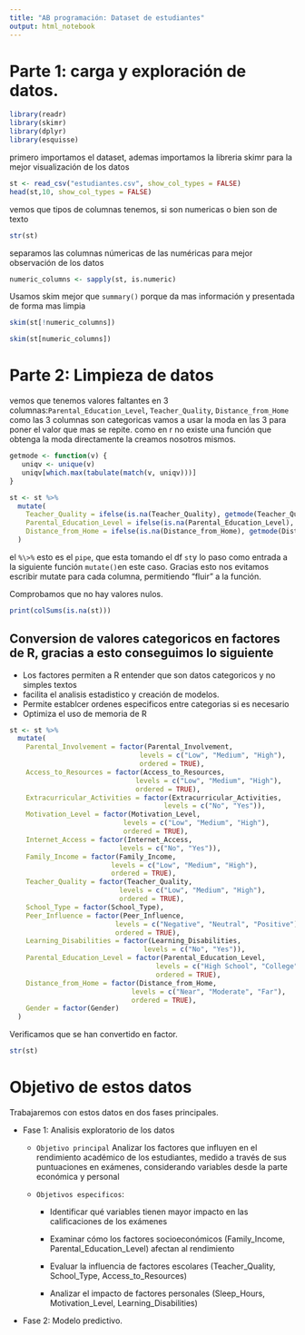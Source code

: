 ```yaml
---
title: "AB programación: Dataset de estudiantes"
output: html_notebook
---
```


# Parte 1: carga y exploración de datos.

```r
library(readr)
library(skimr)
library(dplyr)
library(esquisse)

```

primero importamos el dataset, ademas importamos la libreria skimr para la mejor visualización de los datos

```r
st <- read_csv("estudiantes.csv", show_col_types = FALSE)
head(st,10, show_col_types = FALSE)
```

vemos que tipos de columnas tenemos, si son numericas o bien son de texto

```r
str(st)
```

separamos las columnas númericas de las numéricas para mejor observación de los datos

```r
numeric_columns <- sapply(st, is.numeric)
```

Usamos skim mejor que `summary()` porque da mas información y presentada de forma mas limpia

```r
skim(st[!numeric_columns])
```

```r
skim(st[numeric_columns])
```

# Parte 2: Limpieza de datos

vemos que tenemos valores faltantes en 3 columnas:`Parental_Education_Level`, `Teacher_Quality`, `Distance_from_Home`\
como las 3 columnas son categoricas vamos a usar la moda en las 3 para poner el valor que mas se repite. como en r no existe una función que obtenga la moda directamente la creamos nosotros mismos.

```r
getmode <- function(v) {
   uniqv <- unique(v)                     
   uniqv[which.max(tabulate(match(v, uniqv)))]
}
```

```r
st <- st %>%
  mutate(
    Teacher_Quality = ifelse(is.na(Teacher_Quality), getmode(Teacher_Quality), Teacher_Quality), #si es NA (TRUE) salta `getmode(columna)`,si es False no cambia nada
    Parental_Education_Level = ifelse(is.na(Parental_Education_Level), getmode(Parental_Education_Level), Parental_Education_Level),
    Distance_from_Home = ifelse(is.na(Distance_from_Home), getmode(Distance_from_Home), Distance_from_Home)
  )

```

el `%\>%` esto es el `pipe`, que esta tomando el df `st`y lo paso como entrada a la siguiente función `mutate()`en este caso. Gracias esto nos evitamos escribir mutate para cada columna, permitiendo "fluir" a la función.

Comprobamos que no hay valores nulos.

```r
print(colSums(is.na(st)))
```

## Conversion de valores categoricos en factores de R, gracias a esto conseguimos lo siguiente

-   Los factores permiten a R entender que son datos categoricos y no simples textos\
-   facilita el analisis estadistico y creación de modelos.\
-   Permite establcer ordenes especificos entre categorias si es necesario\
-   Optimiza el uso de memoria de R

```r
st <- st %>%
  mutate(
    Parental_Involvement = factor(Parental_Involvement,
                                levels = c("Low", "Medium", "High"),
                                ordered = TRUE),
    Access_to_Resources = factor(Access_to_Resources,
                               levels = c("Low", "Medium", "High"),
                               ordered = TRUE),
    Extracurricular_Activities = factor(Extracurricular_Activities,
                                      levels = c("No", "Yes")),  
    Motivation_Level = factor(Motivation_Level,
                            levels = c("Low", "Medium", "High"),
                            ordered = TRUE),
    Internet_Access = factor(Internet_Access,
                           levels = c("No", "Yes")),  
    Family_Income = factor(Family_Income,
                         levels = c("Low", "Medium", "High"),
                         ordered = TRUE),
    Teacher_Quality = factor(Teacher_Quality,
                           levels = c("Low", "Medium", "High"),
                           ordered = TRUE),
    School_Type = factor(School_Type),  
    Peer_Influence = factor(Peer_Influence,
                          levels = c("Negative", "Neutral", "Positive"),
                          ordered = TRUE),
    Learning_Disabilities = factor(Learning_Disabilities,
                                 levels = c("No", "Yes")),  
    Parental_Education_Level = factor(Parental_Education_Level,
                                    levels = c("High School", "College", "Postgraduate"),
                                    ordered = TRUE),
    Distance_from_Home = factor(Distance_from_Home,
                              levels = c("Near", "Moderate", "Far"),
                              ordered = TRUE),
    Gender = factor(Gender)  
  )
```

Verificamos que se han convertido en factor.

```r
str(st)
```

# Objetivo de estos datos

Trabajaremos con estos datos en dos fases principales.

-   Fase 1: Analisis exploratorio de los datos

    -   `Objetivo principal` Analizar los factores que influyen en el rendimiento académico de los estudiantes, medido a través de sus puntuaciones en exámenes, considerando variables desde la parte económica y personal

    -   `Objetivos especificos`:

        -   Identificar qué variables tienen mayor impacto en las calificaciones de los exámenes

        -   Examinar cómo los factores socioeconómicos (Family_Income, Parental_Education_Level) afectan al rendimiento

        -   Evaluar la influencia de factores escolares (Teacher_Quality, School_Type, Access_to_Resources)

        -   Analizar el impacto de factores personales (Sleep_Hours, Motivation_Level, Learning_Disabilities)

-   Fase 2: Modelo predictivo.

